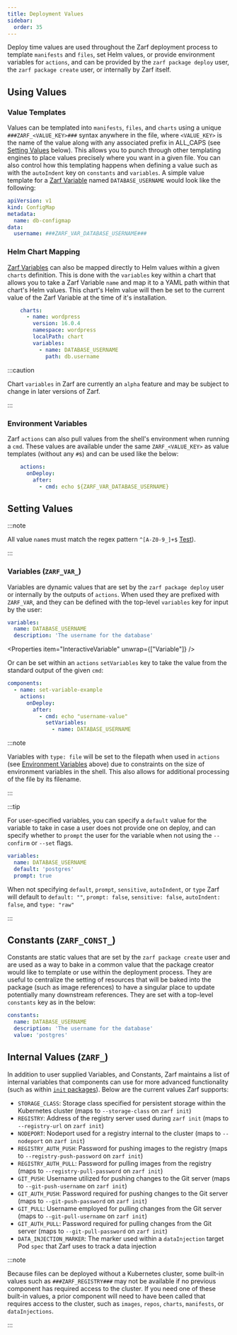 ```yaml
---
title: Deployment Values
sidebar:
  order: 35
---
```



Deploy time values are used throughout the Zarf deployment process to template `manifests` and `files`, set Helm values, or provide environment variables for `actions`, and can be provided by the `zarf package deploy` user, the `zarf package create` user, or internally by Zarf itself.

## Using Values

### Value Templates

Values can be templated into `manifests`, `files`, and `charts` using a unique `###ZARF_<VALUE_KEY>###` syntax anywhere in the file, where `<VALUE_KEY>` is the name of the value along with any associated prefix in ALL_CAPS (see [Setting Values](#setting-values) below).  This allows you to punch through other templating engines to place values precisely where you want in a given file.  You can also control how this templating happens when defining a value such as with the `autoIndent` key on `constants` and `variables`.  A simple value template for a [Zarf Variable](#variables-zarf_var_) named `DATABASE_USERNAME` would look like the following:

```yaml
apiVersion: v1
kind: ConfigMap
metadata:
  name: db-configmap
data:
  username: ###ZARF_VAR_DATABASE_USERNAME###
```

### Helm Chart Mapping

[Zarf Variables](#variables-zarf_var_) can also be mapped directly to Helm values within a given `charts` definition.  This is done with the `variables` key within a chart that allows you to take a Zarf Variable `name` and map it to a YAML path within that chart's Helm values.  This chart's Helm value will then be set to the current value of the Zarf Variable at the time of it's installation.

```yaml
    charts:
      - name: wordpress
        version: 16.0.4
        namespace: wordpress
        localPath: chart
        variables:
          - name: DATABASE_USERNAME
            path: db.username
```

<Properties item="ZarfChartVariable" />

:::caution

Chart `variables` in Zarf are currently an `alpha` feature and may be subject to change in later versions of Zarf.

:::

### Environment Variables

Zarf `actions` can also pull values from the shell's environment when running a `cmd`.  These values are available under the same `ZARF_<VALUE_KEY>` as value templates (without any `#`s) and can be used like the below:

```yaml
    actions:
      onDeploy:
        after:
          - cmd: echo ${ZARF_VAR_DATABASE_USERNAME}
```

## Setting Values

:::note

All value `name`s must match the regex pattern `^[A-Z0-9_]+$` [Test](https://regex101.com/r/BG5ZqW/1)).

:::

### Variables (`ZARF_VAR_`)

Variables are dynamic values that are set by the `zarf package deploy` user or internally by the outputs of `actions`.  When used they are prefixed with `ZARF_VAR`, and they can be defined with the top-level `variables` key for input by the user:

```yaml
variables:
  name: DATABASE_USERNAME
  description: 'The username for the database'
```

<Properties item="InteractiveVariable" unwrap={["Variable"]} />

Or can be set within an `actions` `setVariables` key to take the value from the standard output of the given `cmd`:

```yaml
components:
  - name: set-variable-example
    actions:
      onDeploy:
        after:
          - cmd: echo "username-value"
            setVariables:
              - name: DATABASE_USERNAME
```

<Properties item="Variable" />

:::note

Variables with `type: file` will be set to the filepath when used in `actions` (see [Environment Variables](#environment-variables) above) due to constraints on the size of environment variables in the shell.  This also allows for additional processing of the file by its filename.

:::

:::tip


For user-specified variables, you can specify a `default` value for the variable to take in case a user does not provide one on deploy, and can specify whether to `prompt` the user for the variable when not using the `--confirm` or `--set` flags.

```yaml
variables:
  name: DATABASE_USERNAME
  default: 'postgres'
  prompt: true
```

When not specifying `default`, `prompt`, `sensitive`, `autoIndent`, or `type` Zarf will default to `default: ""`, `prompt: false`, `sensitive: false`, `autoIndent: false`, and `type: "raw"`

:::

## Constants (`ZARF_CONST_`)

Constants are static values that are set by the `zarf package create` user and are used as a way to bake in a common value that the package creator would like to template or use within the deployment process.  They are useful to centralize the setting of resources that will be baked into the package (such as image references) to have a singular place to update potentially many downstream references.  They are set with a top-level `constants` key as in the below:

```yaml
constants:
  name: DATABASE_USERNAME
  description: 'The username for the database'
  value: 'postgres'
```

<Properties item="Constant" />


## Internal Values (`ZARF_`)

In addition to user supplied Variables, and Constants, Zarf maintains a list of internal variables that components can use for more advanced functionality (such as within [`init` packages](/ref/init-package)).  Below are the current values Zarf supports:

- `STORAGE_CLASS`: Storage class specified for persistent storage within the Kubernetes cluster (maps to `--storage-class` on `zarf init`)
- `REGISTRY`: Address of the registry server used during `zarf init` (maps to `--registry-url` on `zarf init`)
- `NODEPORT`: Nodeport used for a registry internal to the cluster (maps to `--nodeport` on `zarf init`)
- `REGISTRY_AUTH_PUSH`: Password for pushing images to the registry (maps to `--registry-push-password` on `zarf init`)
- `REGISTRY_AUTH_PULL`: Password for pulling images from the registry (maps to `--registry-pull-password` on `zarf init`)
- `GIT_PUSH`: Username utilized for pushing changes to the Git server (maps to `--git-push-username` on `zarf init`)
- `GIT_AUTH_PUSH`: Password required for pushing changes to the Git server (maps to `--git-push-password` on `zarf init`)
- `GIT_PULL`: Username employed for pulling changes from the Git server (maps to `--git-pull-username` on `zarf init`)
- `GIT_AUTH_PULL`: Password required for pulling changes from the Git server (maps to `--git-pull-password` on `zarf init`)
- `DATA_INJECTION_MARKER`: The marker used within a `dataInjection` target Pod `spec` that Zarf uses to track a data injection

:::note

Because files can be deployed without a Kubernetes cluster, some built-in values such as `###ZARF_REGISTRY###` may not be available if no previous component has required access to the cluster. If you need one of these built-in values, a prior component will need to have been called that requires access to the cluster, such as `images`, `repos`, `charts`, `manifests`, or `dataInjections`.

:::

